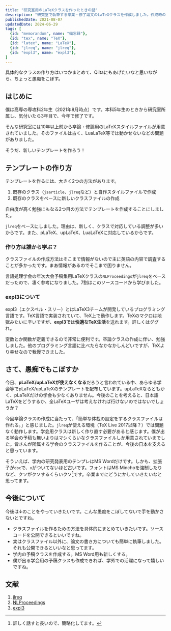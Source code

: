 ```yaml
---
title: "研究室用のLaTeXクラスを作ったときの話"
description: "研究室で執筆する卒業・修了論文のLaTeXクラスを作成しました。作成時の流れや気持ちを備忘録にまとめました。"
publishedDate: 2021-08-07
updatedDate: 2024-06-29
tags: [
  {id: "memorandum", name: "備忘録"},
  {id: "tex", name: "TeX"},
  {id: "latex", name: "LaTeX"},
  {id: "jlreq", name: "jlreq"},
  {id: "expl3", name: "expl3"},
]
---
```


具体的なクラスの作り方はいつかまとめて、Qiitaにもあげたいなと思いながら、ちょっと愚痴をこぼす。

## はじめに

僕は高専の専攻科2年生（2021年8月時点）です。本科5年生のときから研究室所属し、気付いたら3年目で、今年で修了です。

そんな研究室には10年以上前から卒論・修論用のLaTeXスタイルファイルが用意されていました。そのファイルは古く、LuaLaTeX等では動かせないなどの問題がありました。

そうだ、新しいテンプレートを作ろう！

## テンプレートの作り方

テンプレートを作るには、大きく2つの方法があります。

1. 既存のクラス（`jsarticle`、`jlreq`など）と自作スタイルファイルで作成
2. 既存のクラスをベースに新しいクラスファイルの作成

自由度が高く勉強にもなる2つ目の方法でテンプレートを作成することにしました。

`jlreq`をベースにしました。理由は、新しく、クラスで対応している調整が多いからです。また、pLaTeX、upLaTeX、LuaLaTeXに対応しているからです。

### 作り方は誰から学ぶ？

クラスファイルの作成方法はそこまで情報がないので主に英語の内容で調査することが多かったです。まあ情報があるのでそこまで困りません。

言語処理学会の年次大会予稿集用LaTeXクラスの`NLProceedings`が`jlreq`をベースだったので、凄く参考になりました。7割はこのソースコードから学びました。

### expl3について

expl3（エクスペル・スリー）とはLaTeX3チームが開発しているプログラミング言語です。TeX言語で実装されていて、TeX上で動作します。TeXのマクロは地獄みたいに辛いですが、**expl3で**は**快適なTeX生活**を送れます。詳しくはググれ。

変数とか関数が定義できるので非常に便利です。卒論クラスの作成に伴い、勉強しました。他のプログラミング言語に比べたらなかなかしんどいですが、TeXより幸せなので我慢できました。

## さて、愚痴でもこぼすか

今日、**pLaTeX/upLaTeXが使えなくなる**だろうと言われている中、あらゆる学会等でpLaTeX/upLaTeXのテンプレートを配布しています。upLaTeXならともかく、pLaTeXだけの学会も少なくありません。今後のことを考えると、日本語LaTeXをどうするか、全LaTeXユーザは考えなければ行けないのではないでしょうか？

今回卒論クラスの作成に当たって、「簡単な体裁の設定をするクラスファイルは作れる。」と感じました。`jlreq`が使える環境（TeX Live 2017以降？）では問題なく動作します。学会用クラスは新しく作り直す必要があると感じます。僕が出る学会の予稿も無いよりはマシくらいなクラスファイルしか用意されていまでした。皆さんが所属する学会のクラスファイルを作ることが、今後の日本を支えると思っています。

そういえば、学内の研究発表用のテンプレはMS Wordだけです。しかも、拡張子が`doc`で、`x`がついてないほど古いです。フォントはMS Minchoを強制したりなど、クソがクソするくらいクソ[^kuso]です。卒業までにどうにかしていきたいなと思ってます。

[^kuso]: 詳しく話すと長いので、簡略化してます。

## 今後について

今後は↓のことをやっていきたいです。こんな愚痴をこぼしてないで手を動かさないとですね。

- クラスファイルを作るための方法を具体的にまとめていきたいです。ソースコードを公開できるといいですね。
- 実はクラスファイル以外に、論文の書き方についても簡単に執筆しました。それも公開できるといいなと思ってます。
- 学内の予稿クラスを作成する。MS Word用も新しくする。
- 僕が出る学会用の予稿クラスも作成できれば、学外での活躍になって嬉しいですね。

## 文献

1. [jlreq](https://github.com/abenori/jlreq)
2. [NLProceedings](https://github.com/wtsnjp/nlproceedings)
3. [expl3](https://ctan.org/pkg/expl3)
